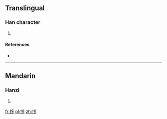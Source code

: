 ==Translingual==

===Han character===
{{Han char|rn=64|rad=手|as=06|sn=9|four=5702<sub>7</sub>|canj=手弓戈弓 (QNIN), X手弓戈弓 (XQNIN)|ids=⿰[[扌]][[多]]}}

# {{defn|Han|sort=手06}}

====References====
* {{Han ref|kx=0428.180|dkj=12008|dj=0777.120|hdz=31874.050|uh=62F8|ud=25336|bh=CEDE|bd=52958}}

----

==Mandarin==

===Hanzi===
{{cmn-hanzi|pin=[[yí]] ([[yi2]]), [[chǐ]] ([[chi3]])|wg=i<sup>4</sup>, ch'ih<sup>3</sup>}}

# {{defn|lang=cmn|sort=手06}}

[[fr:拸]]
[[pl:拸]]
[[zh:拸]]